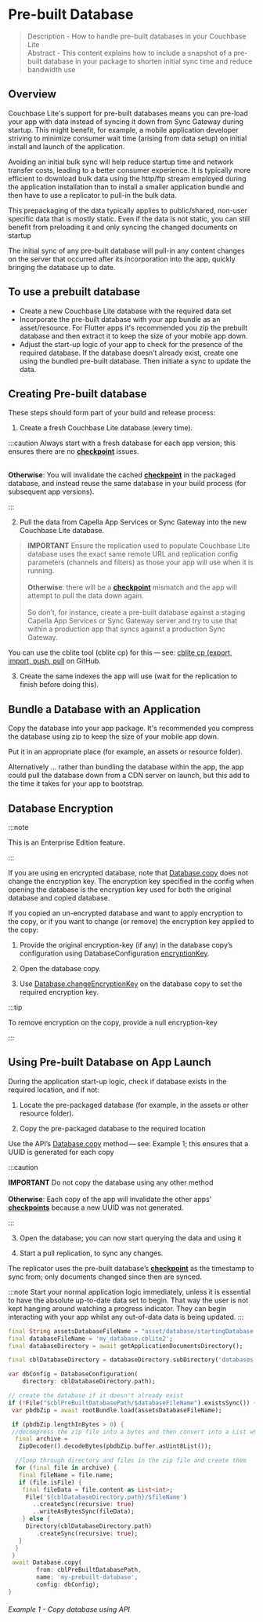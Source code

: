 # Pre-built Database
> Description - How to handle pre-built databases in your Couchbase Lite <br />
> Abstract - This content explains how to include a snapshot of a pre-built database in your package to shorten initial sync time and reduce bandwidth use

## Overview
Couchbase Lite's support for pre-built databases means you can pre-load your app with data instead of syncing it down from Sync Gateway during startup. This might benefit, for example, a mobile application developer striving to minimize consumer wait time (arising from data setup) on initial install and launch of the application.

Avoiding an initial bulk sync will help reduce startup time and network transfer costs, leading to a better consumer experience. It is typically more efficient to download bulk data using the http/ftp stream employed during the application installation than to install a smaller application bundle and then have to use a replicator to pull-in the bulk data.

This prepackaging of the data typically applies to public/shared, non-user specific data that is mostly static. Even if the data is not static, you can still benefit from preloading it and only syncing the changed documents on startup

The initial sync of any pre-built database will pull-in any content changes on the server that occurred after its incorporation into the app, quickly bringing the database up to date.

## To use a prebuilt database
- Create a new Couchbase Lite database with the required data set
- Incorporate the pre-built database with your app bundle as an asset/resource.  For Flutter apps it's recommended you zip the prebuilt database and then extract it to keep the size of your mobile app down.
- Adjust the start-up logic of your app to check for the presence of the required database.  If the database doesn’t already exist, create one using the bundled pre-built database. Then initiate a sync to update the data.

## Creating Pre-built database

These steps should form part of your build and release process:

1. Create a fresh Couchbase Lite database (every time).

:::caution
Always start with a fresh database for each app version; this ensures there are no [**checkpoint**](https://docs.couchbase.com/couchbase-lite/current/swift/refer-glossary.html#checkpoint) issues. <br /><br />

**Otherwise**: You will invalidate the cached [**checkpoint**](https://docs.couchbase.com/couchbase-lite/current/swift/refer-glossary.html#checkpoint) in the packaged database, and instead reuse the same database in your build process (for subsequent app versions).

:::

2. Pull the data from Capella App Services or Sync Gateway into the new Couchbase Lite database.
> **IMPORTANT** Ensure the replication used to populate Couchbase Lite database uses the exact same remote URL and replication config parameters (channels and filters) as those your app will use when it is running. <br /><br />
> **Otherwise**: there will be a [**checkpoint**](https://docs.couchbase.com/couchbase-lite/current/swift/refer-glossary.html#checkpoint) mismatch and the app will attempt to pull the data down again.<br /><br />
> So don’t, for instance, create a pre-built database against a staging Capella App Services or Sync Gateway server and try to use that within a production app that syncs against a production Sync Gateway.

You can use the cblite tool (cblite cp) for this — see: [cblite cp (export, import, push, pull](https://github.com/couchbaselabs/couchbase-mobile-tools/blob/master/Documentation.md#cp-aka-export-import-push-pull) on GitHub. 

3. Create the same indexes the app will use (wait for the replication to finish before doing this).

## Bundle a Database with an Application
Copy the database into your app package.  It's recommended you compress the database using zip to keep the size of your mobile app down.

Put it in an appropriate place (for example, an assets or resource folder).

Alternatively …​ rather than bundling the database within the app, the app could pull the database down from a CDN server on launch, but this add to the time it takes for your app to bootstrap.

## Database Encryption
:::note

This is an Enterprise Edition feature. 

:::

If you are using en encrypted database, note that [Database.copy](https://github.com/cbl-dart/cbl-dart/blob/main/packages/cbl/lib/src/database/database.dart#L224) does not change the encryption key. The encryption key specified in the config when opening the database is the encryption key used for both the original database and copied database.

If you copied an un-encrypted database and want to apply encryption to the copy, or if you want to change (or remove) the encryption key applied to the copy:

1. Provide the original encryption-key (if any) in the database copy’s configuration using DatabaseConfiguration [encryptionKey](https://github.com/cbl-dart/cbl-dart/blob/main/packages/cbl/lib/src/database/database_configuration.dart#L18).

2.  Open the database copy.

3.  Use [Database.changeEncryptionKey](https://github.com/cbl-dart/cbl-dart/blob/main/packages/cbl/lib/src/database/database.dart#L523) on the database copy to set the required encryption key.

:::tip

To remove encryption on the copy, provide a null encryption-key

:::

## Using Pre-built Database on App Launch

During the application start-up logic, check if database exists in the required location, and if not:

1.  Locate the pre-packaged database (for example, in the assets or other resource folder).

2. Copy the pre-packaged database to the required location

Use the API’s [Database.copy](https://github.com/cbl-dart/cbl-dart/blob/main/packages/cbl/lib/src/database/database.dart#L224) method — see: Example 1; this ensures that a UUID is generated for each copy

:::caution

**IMPORTANT** Do not copy the database using any other method<br /><br />
**Otherwise**: Each copy of the app will invalidate the other apps' [**checkpoints**](https://docs.couchbase.com/couchbase-lite/current/swift/refer-glossary.html#checkpoint) because a new UUID was not generated.

:::

3. Open the database; you can now start querying the data and using it  

4. Start a pull replication, to sync any changes. 

The replicator uses the pre-built database’s [**checkpoint**](https://docs.couchbase.com/couchbase-lite/current/swift/refer-glossary.html#checkpoint) as the timestamp to sync from; only documents changed since then are synced.

:::note
Start your normal application logic immediately, unless it is essential to have the absolute up-to-date data set to begin. That way the user is not kept hanging around watching a progress indicator. They can begin interacting with your app whilst any out-of-data data is being updated. 
:::

```dart
final String assetsDatabaseFileName = "asset/database/startingDatabase.zip";
final databaseFileName = 'my_database.cblite2';
final databaseDirectory = await getApplicationDocumentsDirectory();

final cblDatabaseDirectory = databaseDirectory.subDirectory('databases');

var dbConfig = DatabaseConfiguration(
	directory: cblDatabaseDirectory.path);

// create the database if it doesn't already exist
if (!File("$cblPreBuiltDatabasePath/$databaseFileName").existsSync()) {
 var pbdbZip = await rootBundle.load(assetsDatabaseFileName);

 if (pbdbZip.lengthInBytes > 0) {
 //decompress the zip file into a bytes and then convert into a List which is required by the Archive framework
  final archive =
   ZipDecoder().decodeBytes(pbdbZip.buffer.asUint8List());

  //loop through directory and files in the zip file and create them
  for (final file in archive) {
   final fileName = file.name;
   if (file.isFile) {
    final fileData = file.content as List<int>;
     File('${cblDatabaseDirectory.path}/$fileName')
       ..createSync(recursive: true)
       ..writeAsBytesSync(fileData);
   	} else {
     Directory(cblDatabaseDirectory.path)
	 	.createSync(recursive: true);
   }
  }
 }
 await Database.copy(
        from: cblPreBuiltDatabasePath,
        name: 'my-prebuilt-database',
        config: dbConfig);
}
```
###### Example 1 - Copy database using API